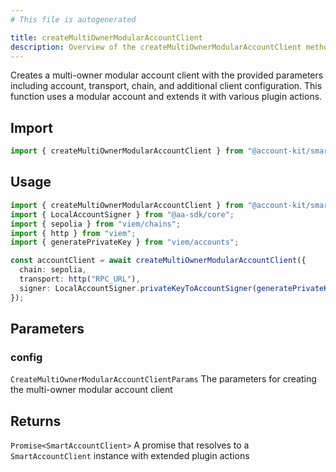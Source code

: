 ```yaml
---
# This file is autogenerated

title: createMultiOwnerModularAccountClient
description: Overview of the createMultiOwnerModularAccountClient method
---
```



Creates a multi-owner modular account client with the provided parameters including account, transport, chain, and additional client configuration. This function uses a modular account and extends it with various plugin actions.

## Import

```ts
import { createMultiOwnerModularAccountClient } from "@account-kit/smart-contracts";
```

## Usage

```ts
import { createMultiOwnerModularAccountClient } from "@account-kit/smart-contracts";
import { LocalAccountSigner } from "@aa-sdk/core";
import { sepolia } from "viem/chains";
import { http } from "viem";
import { generatePrivateKey } from "viem/accounts";

const accountClient = await createMultiOwnerModularAccountClient({
  chain: sepolia,
  transport: http("RPC_URL"),
  signer: LocalAccountSigner.privateKeyToAccountSigner(generatePrivateKey()),
});
```

## Parameters

### config

`CreateMultiOwnerModularAccountClientParams`
The parameters for creating the multi-owner modular account client

## Returns

`Promise<SmartAccountClient>`
A promise that resolves to a `SmartAccountClient` instance with extended plugin actions
